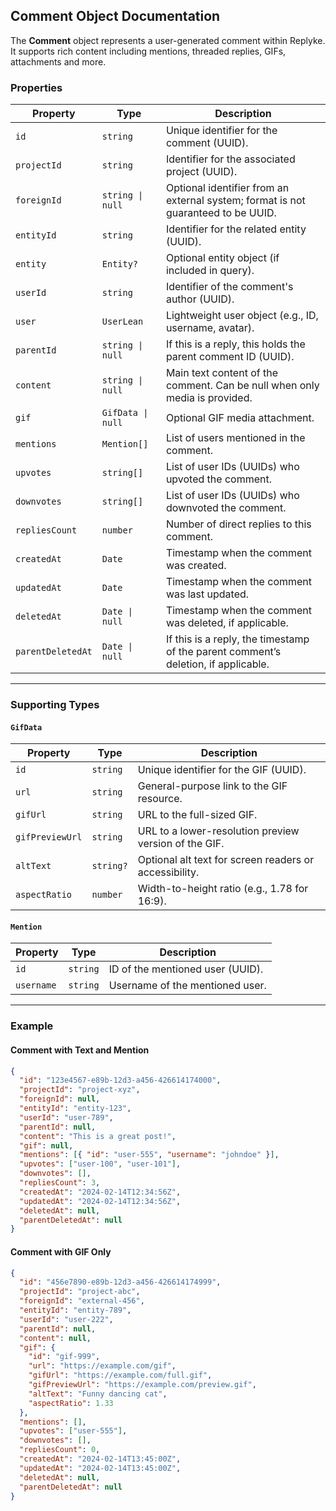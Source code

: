 ## Comment Object Documentation

The **Comment** object represents a user-generated comment within Replyke. It supports rich content including mentions, threaded replies, GIFs, attachments and more.

### Properties

| **Property**      | **Type**          | **Description**                                                                    |
| ----------------- | ----------------- | ---------------------------------------------------------------------------------- |
| `id`              | `string`          | Unique identifier for the comment (UUID).                                          |
| `projectId`       | `string`          | Identifier for the associated project (UUID).                                      |
| `foreignId`       | `string \| null`  | Optional identifier from an external system; format is not guaranteed to be UUID.  |
| `entityId`        | `string`          | Identifier for the related entity (UUID).                                          |
| `entity`          | `Entity?`         | Optional entity object (if included in query).                                     |
| `userId`          | `string`          | Identifier of the comment's author (UUID).                                         |
| `user`            | `UserLean`        | Lightweight user object (e.g., ID, username, avatar).                              |
| `parentId`        | `string \| null`  | If this is a reply, this holds the parent comment ID (UUID).                       |
| `content`         | `string \| null`  | Main text content of the comment. Can be null when only media is provided.         |
| `gif`             | `GifData \| null` | Optional GIF media attachment.                                                     |
| `mentions`        | `Mention[]`       | List of users mentioned in the comment.                                            |
| `upvotes`         | `string[]`        | List of user IDs (UUIDs) who upvoted the comment.                                  |
| `downvotes`       | `string[]`        | List of user IDs (UUIDs) who downvoted the comment.                                |
| `repliesCount`    | `number`          | Number of direct replies to this comment.                                          |
| `createdAt`       | `Date`            | Timestamp when the comment was created.                                            |
| `updatedAt`       | `Date`            | Timestamp when the comment was last updated.                                       |
| `deletedAt`       | `Date \| null`    | Timestamp when the comment was deleted, if applicable.                             |
| `parentDeletedAt` | `Date \| null`    | If this is a reply, the timestamp of the parent comment’s deletion, if applicable. |

---

### Supporting Types

#### `GifData`

| **Property**    | **Type**  | **Description**                                        |
| --------------- | --------- | ------------------------------------------------------ |
| `id`            | `string`  | Unique identifier for the GIF (UUID).                  |
| `url`           | `string`  | General-purpose link to the GIF resource.              |
| `gifUrl`        | `string`  | URL to the full-sized GIF.                             |
| `gifPreviewUrl` | `string`  | URL to a lower-resolution preview version of the GIF.  |
| `altText`       | `string?` | Optional alt text for screen readers or accessibility. |
| `aspectRatio`   | `number`  | Width-to-height ratio (e.g., 1.78 for 16:9).           |

#### `Mention`

| **Property** | **Type** | **Description**                  |
| ------------ | -------- | -------------------------------- |
| `id`         | `string` | ID of the mentioned user (UUID). |
| `username`   | `string` | Username of the mentioned user.  |

---

### Example

#### Comment with Text and Mention

```json
{
  "id": "123e4567-e89b-12d3-a456-426614174000",
  "projectId": "project-xyz",
  "foreignId": null,
  "entityId": "entity-123",
  "userId": "user-789",
  "parentId": null,
  "content": "This is a great post!",
  "gif": null,
  "mentions": [{ "id": "user-555", "username": "johndoe" }],
  "upvotes": ["user-100", "user-101"],
  "downvotes": [],
  "repliesCount": 3,
  "createdAt": "2024-02-14T12:34:56Z",
  "updatedAt": "2024-02-14T12:34:56Z",
  "deletedAt": null,
  "parentDeletedAt": null
}
```

#### Comment with GIF Only

```json
{
  "id": "456e7890-e89b-12d3-a456-426614174999",
  "projectId": "project-abc",
  "foreignId": "external-456",
  "entityId": "entity-789",
  "userId": "user-222",
  "parentId": null,
  "content": null,
  "gif": {
    "id": "gif-999",
    "url": "https://example.com/gif",
    "gifUrl": "https://example.com/full.gif",
    "gifPreviewUrl": "https://example.com/preview.gif",
    "altText": "Funny dancing cat",
    "aspectRatio": 1.33
  },
  "mentions": [],
  "upvotes": ["user-555"],
  "downvotes": [],
  "repliesCount": 0,
  "createdAt": "2024-02-14T13:45:00Z",
  "updatedAt": "2024-02-14T13:45:00Z",
  "deletedAt": null,
  "parentDeletedAt": null
}
```
